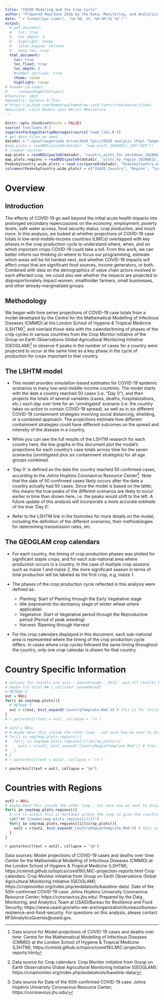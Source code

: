 ```yaml
---
title: "COVID Modeling and the Crop Cycle"
author: "Prepared May/June 2020 by the Data, Monitoring, and Analytics Team at USAID/RFS"
date: "`r format(Sys.time(), '%d %B, %Y, %H:%M:%S %Z')`"
output:
  # pdf_document:
  #   toc: true
  #   toc_depth: 3
  #   highlight: tango
  #   latex_engine: xelatex
  #   keep_tex: true
  html_document:
    toc: true
    toc_float: true
    toc_depth: 2
    #number_sections: true
    theme: cosmo
    highlight: tango
# header-includes:
#   - \usepackage{fontspec}
#fontsize: 10pt
#geometry: margin= 0.75in
# https://github.com/Homebrew/homebrew-cask-fonts/tree/master/Casks
#mainfont: Latin Modern Sans #Arial #Helvetica
---
```


```r
knitr::opts_chunk$set(echo = FALSE)
source('functions.R')
suppressPackageStartupMessages(source('load_libs.R'))
# get data files we need
datadir = "~/paultangerusda drive/2020_Sync/COVID analysis (Paul Tanger)/data/"
#map.plots = readRDS(paste0(datadir, "map.plots_20200611_1057.RDS"))
# cleaner version
map.plots = readRDS(paste0(datadir, "country_plots_for_markdown_20200612_1023.RDS"))
map.plots.regions = readRDS(paste0(datadir, "plots_by_region_20200612_1125.RDS"))
PeaksbyCountry.wide.plots = read.csv(paste0(datadir, "PeaksbyCountry.wide.plots_20200611_1003.csv"))
colnames(PeaksbyCountry.wide.plots) = c("USAID_Country", "Region", "Scenario", "Peak Cases Date", "Peak Deaths Date")
```

# Overview
## Introduction
The effects of COVID-19 go well beyond the initial acute health impacts into prolonged secondary repercussions on the economy, employment, poverty levels, safe water access, food security status, crop production, and much more.  In this analysis, we looked at whether projections of COVID-19 case totals in low-and-middle-income countries (LMICs) overlapped with key phases in the crop production cycle to understand where, when, and on which important crops COVID-19 could take a toll.  From this work, we can better inform our thinking on where to focus our programming, estimate which areas will be hit hardest next, and whether COVID-19 impacts will affect crops that are significant food sources, income generators, or both.  Combined with data on the demographics of value chain actors involved in each affected crop, we could also see whether the impacts are projected to disproportionately impact women, smallholder farmers, small businesses, and other already-marginalized groups. 

## Methodology
We began with time series projections of COVID-19 case totals from a model developed by the Centre for the Mathematical Modelling of Infectious Diseases (CMMID) at the London School of Hygiene & Tropical Medicine (LSHTM)^[Data source for Model projections of COVID-19 cases and deaths over time:  Centre for the Mathematical Modelling of Infectious Diseases (CMMID) at the London School of Hygiene & Tropical Medicine (LSHTM); https://cmmid.github.io/topics/covid19/LMIC-projection-reports.html], and overlaid those data with the calendar/timing of phases of the crop cycles in various countries from the Crop Monitor initiative of the Group on Earth Observations Global Agricultural Monitoring Initiative (GEOGLAM)^[Data source for Crop calendars:  Crop Monitor initiative from Group on Earth Observations Global Agricultural Monitoring Initiative (GEOGLAM); https://cropmonitor.org/index.php/eodatatools/baseline-data/] to observe if peaks in the number of cases for a country were projected to occur at the same time as a key phase in the cycle of production for crops important to that country.

## The LSHTM model
* This model provides simulation-based estimates for COVID-19 epidemic scenarios in many low-and-middle-income countries.  The model starts with the date a country reached 50 cases (i.e. “Day 0”), and then projects the totals of several variables (cases, deaths, hospitalizations, etc.) each day over time for an ‘unmitigated’ scenario (i.e. the country takes no action to contain COVID-19 spread), as well as in six different COVID-19 containment strategies involving social distancing, shielding, or a combined approach.  The projections estimate how different containment strategies could have different outcomes on the spread and intensity of the disease in a country.  

* While you can see the full results of the LSHTM research for each country here, the line graphs in this document plot the model’s projections for each country’s case totals across time for the seven scenarios (unmitigated plus six containment strategies) for all age groups combined.  

* ‘Day 0’ is defined as the date the country reached 50 confirmed cases, according to the Johns Hopkins Coronavirus Resource Center^[Data source for Date of the 50th confirmed COVID-19 case:  Johns Hopkins University Coronavirus Resource Center; https://coronavirus.jhu.edu/].  Note that the date of 50 confirmed cases likely occurs after the date a country actually had 50 cases.  Since the model is based on the latter, this means the true peaks of the different scenarios are likely to occur earlier in time than shown here, i.e. the peaks would shift to the left.  A future update of this analysis will incorporate a more accurate estimate of the true ‘Day 0’.

* Refer to the LSHTM link in the footnotes for more details on the model, including the definition of the different scenarios, their methodologies for determining transmission rates, etc.

## The GEOGLAM crop calendars
* For each country, the timing of crop production phases was plotted for significant staple crops, and for each sub-national area where production occurs in a country.  In the case of multiple crop seasons such as maize 1 and maize 2, the more significant season in terms of total production will be labeled as the first crop, e.g, maize 1.

* The phases of the crop production cycle reflected in this analysis were defined as:

  + Planting: Start of Planting through the Early Vegetative stage
  + Idle (represents the dormancy stage of winter wheat where applicable)
  + Vegetative: Start of Vegetative period through the Reproductive period (Period of peak weeding)
  + Harvest: Ripening through Harvest

* For the crop calendars displayed in this document, each sub-national area is represented where the timing of the crop production cycle differs.  In cases where crop cycles followed the same timing throughout the country, only one crop calendar is shown for that country.


# Country Specific Information {.tabset .tabset-fade}

```r
# options for results are asis - passthrough.. hold - put all results below code
# maybe try this? ## {.unlisted .unnumbered}
# METHOD 3
out = NULL
for(i in seq(map.plots)){
  # METHOD 3
  out = c(out, knit_expand('CountryTemplate.Rmd')) # this is for child template option
}
#`r paste(knit(text = out), collapse = '\n')`

# out2 = NULL
# # maybe move this inside the other loop - not sure how we want to display regions
# for(i in seq(map.plots.regions)){
#   for(j in seq(map.plots.regions[[i]]$crop_plots)){
#     out2 = c(out2, knit_expand('CountryRegionTemplate.Rmd')) # this is for child template option
#   }
# }
#`r paste(knit(text = out2), collapse = '\n')`
```

`r paste(knit(text = out), collapse = '\n')`

# Countries with Regions {.tabset .tabset-fade}

```r
out2 = NULL
# maybe move this inside the other loop - not sure how we want to display regions
for(i in seq(map.plots.regions)){
  # try to output this as markdown within the loop to give the country headings
  cat("## {{names(map.plots.regions[i])}}")
  for(j in seq(map.plots.regions[[i]]$crop_plots)){
    out2 = c(out2, knit_expand('CountryRegionTemplate.Rmd')) # this is for child template option
  }
}

```

`r paste(knit(text = out2), collapse = '\n')`

Data sources:
Model projections of COVID-19 cases and deaths over time: Centre for the Mathematical Modelling of Infectious Diseases (CMMID) at the London School of Hygiene & Tropical Medicine (LSHTM); https://cmmid.github.io/topics/covid19/LMIC-projection-reports.html
Crop calendars: Crop Monitor initiative from Group on Earth Observations Global Agricultural Monitoring Initiative (GEOGLAM); https://cropmonitor.org/index.php/eodatatools/baseline-data/. Date of the 50th confirmed COVID-19 case: Johns Hopkins University Coronavirus Resource Center; https://coronavirus.jhu.edu/. Prepared by the Data, Monitoring, and Analytics Team at USAID/Bureau for Resilience and Food Security; https://www.usaid.gov/who-we-are/organization/bureaus/bureau-resilience-and-food-security.  For questions on this analysis, please contact RFSAnalyticsQueries@usaid.gov.

